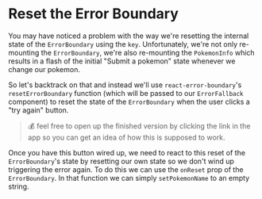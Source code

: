 # Reset the Error Boundary

You may have noticed a problem with the way we're resetting the internal state
of the `ErrorBoundary` using the `key`. Unfortunately, we're not only
re-mounting the `ErrorBoundary`, we're also re-mounting the `PokemonInfo` which
results in a flash of the initial "Submit a pokemon" state whenever we change
our pokemon.

So let's backtrack on that and instead we'll use `react-error-boundary`'s
`resetErrorBoundary` function (which will be passed to our `ErrorFallback`
component) to reset the state of the `ErrorBoundary` when the user clicks a "try
again" button.

> 💰 feel free to open up the finished version by clicking the link in the app
> so you can get an idea of how this is supposed to work.

Once you have this button wired up, we need to react to this reset of the
`ErrorBoundary`'s state by resetting our own state so we don't wind up
triggering the error again. To do this we can use the `onReset` prop of the
`ErrorBoundary`. In that function we can simply `setPokemonName` to an empty
string.

